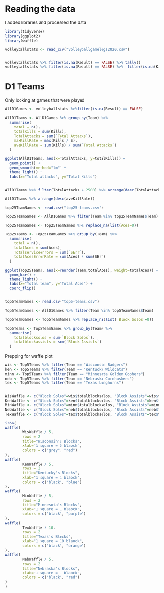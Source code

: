 
# Reading the data
I added libraries and processed the data
```r
library(tidyverse)
library(ggplot2)
library(waffle)

volleyballstats <- read_csv("volleyballgamelogs2020.csv")


volleyballstats %>% filter(is.na(Result) == FALSE) %>% tally()
volleyballstats %>% filter(is.na(Result) == FALSE) %>%  filter(is.na(Kills) | is.na(Aces) | is.na("Block Solos"))
```


# D1 Teams
Only looking at games that were played
```r
AllD1Games <- volleyballstats %>%filter(is.na(Result) == FALSE)

AllD1Teams <- AllD1Games %>% group_by(Team) %>%
  summarise(
    total = n(),
    totalKills = sum(Kills),
    TotalAttacks = sum(`Total Attacks`),
    maxKillRate = max(Kills / S),
    aveKillRate = sum(Kills) / sum(`Total Attacks`)
  )
```

```r
ggplot(AllD1Teams, aes(x=TotalAttacks, y=totalKills)) +
  geom_point() + 
  geom_smooth(method="lm") +
  theme_light() +
  labs(x="Total Attacks", y="Total Kills")
  
```


```r
AllD1Teams %>% filter(TotalAttacks > 2500) %>% arrange(desc(TotalAttacks))

AllD1Teams %>% arrange(desc(aveKillRate))
```

```r
top25TeamNames <- read.csv("top25-teams.csv")

Top25TeamGames <- AllD1Games %>% filter(Team %in% top25TeamNames$Team)

Top25TeamGames <- Top25TeamGames %>% replace_na(list(Aces=0))

Top25Teams <- Top25TeamGames %>% group_by(Team) %>%
  summarise(
    total = n(),
    totalAces = sum(Aces),
    Totalserviceerrors = sum(`SErr`),
    totalAcesErrorRate = sum(Aces) / sum(SErr)
  )
```

```r
ggplot(Top25Teams, aes(x=reorder(Team,totalAces), weight=totalAces)) +
  geom_bar() + 
  theme_light() +
  labs(x="Total team", y="Total Aces") + 
  coord_flip()
  
```
```r
top5TeamNames <- read.csv("top5-teams.csv")

Top5TeamGames <- AllD1Games %>% filter(Team %in% top5TeamNames$Team)
 
Top5TeamGames <- Top5TeamGames %>% replace_na(list(`Block Solos`=0))

Top5Teams <- Top5TeamGames %>% group_by(Team) %>%
  summarise(
    totalblocksolos = sum(`Block Solos`),
    totalblockassists = sum(`Block Assists`)
  )
```

Prepping for waffle plot
```r
wis <- Top5Teams %>% filter(Team == "Wisconsin Badgers")
ken <- Top5Teams %>% filter(Team == "Kentucky Wildcats")
minn <- Top5Teams %>% filter(Team == "Minnesota Golden Gophers")
neb <- Top5Teams %>% filter(Team == "Nebraska Cornhuskers")
tex <- Top5Teams %>% filter(Team == "Texas Longhorns")


WisWaffle <- c("Block Solos"=wis$totalblocksolos, "Block Assists"=wis$totalblockassists)
KenWaffle <- c("Block Solos"=ken$totalblocksolos, "Block Assists"=ken$totalblockassists)
MinWaffle <- c("Block Solos"=minn$totalblocksolos, "Block Assists"=minn$totalblockassists)
NebWaffle <- c("Block Solos"=neb$totalblocksolos, "Block Assists"=neb$totalblockassists)
TexWaffle <- c("Block Solos"=tex$totalblocksolos, "Block Assists"=tex$totalblockassists)
```

```r
iron(
waffle(
        WisWaffle / 5, 
        rows = 2, 
        title="Wisconsin's Blocks", 
        xlab="1 square = 5 blaock", 
        colors = c("grey", "red")
),
waffle(
        KenWaffle / 5, 
        rows = 2, 
        title="Kentucky's Blocks", 
        xlab="1 square = 1 blaock", 
        colors = c("black", "blue")
),
waffle(
        MinWaffle / 5, 
        rows = 2, 
        title="Minnesota's Blocks", 
        xlab="1 square = 1 blaock", 
        colors = c("black", "purple")
),
waffle(
        TexWaffle / 10, 
        rows = 2, 
        title="Texas's Blocks", 
        xlab="1 square = 10 blaock", 
        colors = c("black", "orange")
),
waffle(
        NebWaffle / 5, 
        rows = 2, 
        title="Nebraska's Blocks", 
        xlab="1 square = 1 blaock", 
        colors = c("black", "red")
)
)
```



